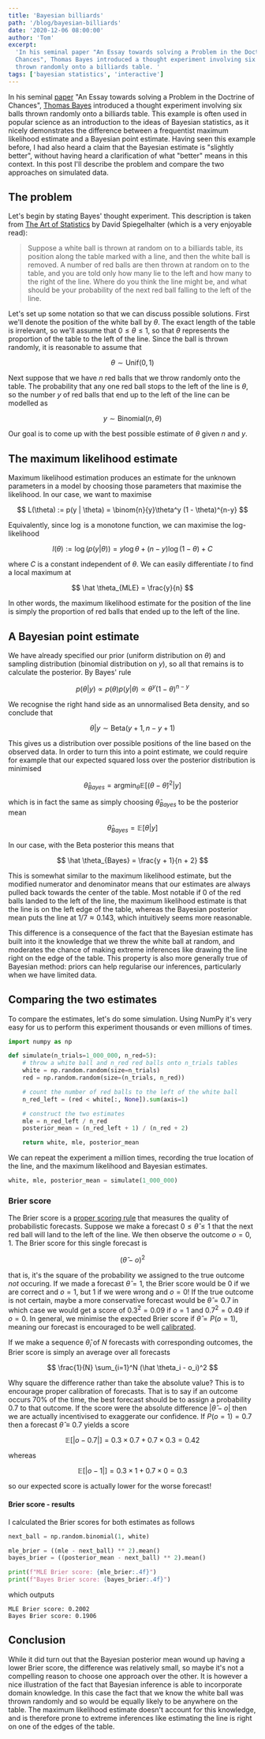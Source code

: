 ```yaml
---
title: 'Bayesian billiards'
path: '/blog/bayesian-billiards'
date: '2020-12-06 08:00:00'
author: 'Tom'
excerpt:
  'In his seminal paper "An Essay towards solving a Problem in the Doctrine of
  Chances", Thomas Bayes introduced a thought experiment involving six balls
  thrown randomly onto a billiards table. '
tags: ['bayesian statistics', 'interactive']
---
```


In his seminal [paper][bayes-paper] "An Essay towards solving a Problem in the
Doctrine of Chances", [Thomas Bayes][bayes] introduced a thought experiment
involving six balls thrown randomly onto a billiards table. This example is
often used in popular science as an introduction to the ideas of Bayesian
statistics, as it nicely demonstrates the difference between a frequentist
maximum likelihood estimate and a Bayesian point estimate. Having seen this
example before, I had also heard a claim that the Bayesian estimate is "slightly
better", without having heard a clarification of what "better" means in this
context. In this post I'll describe the problem and compare the two approaches
on simulated data.

## The problem

Let's begin by stating Bayes' thought experiment. This description is taken from
[The Art of Statistics][spiegel] by David Spiegelhalter (which is a very
enjoyable read):

> Suppose a white ball is thrown at random on to a billiards table, its position
> along the table marked with a line, and then the white ball is removed. A
> number of red balls are then thrown at random on to the table, and you are
> told only how many lie to the left and how many to the right of the line.
> Where do you think the line might be, and what should be your probability of
> the next red ball falling to the left of the line.

<BilliardsContainer />

Let's set up some notation so that we can discuss possible solutions. First
we'll denote the position of the white ball by $\theta$. The exact length of the
table is irrelevant, so we'll assume that $0 \leq \theta \leq 1$, so that
$\theta$ represents the proportion of the table to the left of the line. Since
the ball is thrown randomly, it is reasonable to assume that

$$
    \theta \sim \mathrm{Unif}(0, 1)
$$

Next suppose that we have $n$ red balls that we throw randomly onto the table.
The probability that any one red ball stops to the left of the line is $\theta$,
so the number $y$ of red balls that end up to the left of the line can be
modelled as

$$
    y \sim \mathrm{Binomial}(n, \theta)
$$

Our goal is to come up with the best possible estimate of $\theta$ given $n$ and
$y$.

## The maximum likelihood estimate

Maximum likelihood estimation produces an estimate for the unknown parameters in
a model by choosing those parameters that maximise the likelihood. In our case,
we want to maximise

$$
    L(\theta) := p(y | \theta) = \binom{n}{y}\theta^y (1 - \theta)^{n-y}
$$

Equivalently, since $\log$ is a monotone function, we can maximise the
log-likelihood

$$
    l(\theta) := \log(p(y | \theta)) = y\log\theta + (n-y)\log(1 - \theta) + C
$$

where $C$ is a constant independent of $\theta$. We can easily differentiate $l$
to find a local maximum at

$$
    \hat \theta_{MLE} = \frac{y}{n}
$$

In other words, the maximum likelihood estimate for the position of the line is
simply the proportion of red balls that ended up to the left of the line.

## A Bayesian point estimate

We have already specified our prior (uniform distribution on $\theta$) and
sampling distribution (binomial distribution on $y$), so all that remains is to
calculate the posterior. By Bayes' rule

$$
    p(\theta | y) \propto p(\theta)p(y | \theta) \propto \theta^y (1 - \theta)^{n-y}
$$

We recognise the right hand side as an unnormalised Beta density, and so
conclude that

$$
    \theta | y \sim \mathrm{Beta}(y + 1, n - y + 1)
$$

This gives us a distribution over possible positions of the line based on the
observed data. In order to turn this into a point estimate, we could require for
example that our expected squared loss over the posterior distribution is
minimised

$$
    \hat \theta_{Bayes} = \mathrm{argmin}_{\tilde \theta} \mathbb{E}[(\theta - \tilde \theta)^2 | y]
$$

which is in fact the same as simply choosing $\hat \theta_{Bayes}$ to be the
posterior mean

$$
    \hat \theta_{Bayes} = \mathbb{E}[\theta | y]
$$

In our case, with the Beta posterior this means that

$$
    \hat \theta_{Bayes} = \frac{y + 1}{n + 2}
$$

This is somewhat similar to the maximum likelihood estimate, but the modified
numerator and denominator means that our estimates are always pulled back
towards the center of the table. Most notable if $0$ of the red balls landed to
the left of the line, the maximum likelihood estimate is that the line is on the
left edge of the table, whereas the Bayesian posterior mean puts the line at
$1 / 7 \approx 0.143$, which intuitively seems more reasonable.

This difference is a consequence of the fact that the Bayesian estimate has
built into it the knowledge that we threw the white ball at random, and
moderates the chance of making extreme inferences like drawing the line right on
the edge of the table. This property is also more generally true of Bayesian
method: priors can help regularise our inferences, particularly when we have
limited data.

## Comparing the two estimates

To compare the estimates, let's do some simulation. Using NumPy it's very easy
for us to perform this experiment thousands or even millions of times.

```python
import numpy as np

def simulate(n_trials=1_000_000, n_red=5):
    # throw a white ball and n_red red balls onto n_trials tables
    white = np.random.random(size=n_trials)
    red = np.random.random(size=(n_trials, n_red))

    # count the number of red balls to the left of the white ball
    n_red_left = (red < white[:, None]).sum(axis=1)

    # construct the two estimates
    mle = n_red_left / n_red
    posterior_mean = (n_red_left + 1) / (n_red + 2)

    return white, mle, posterior_mean
```

We can repeat the experiment a million times, recording the true location of the
line, and the maximum likelihood and Bayesian estimates.

```python
white, mle, posterior_mean = simulate(1_000_000)
```

### Brier score

The Brier score is a [proper scoring rule][proper-score] that measures the
quality of probabilistic forecasts. Suppose we make a forecast
$0 \leq \hat \theta \leq 1$ that the next red ball will land to the left of the
line. We then observe the outcome $o = 0, 1$. The Brier score for this single
forecast is

$$
    (\hat \theta - o)^2
$$

that is, it's the square of the probability we assigned to the true outcome
_not_ occuring. If we made a forecast $\hat \theta = 1$, the Brier score would
be $0$ if we are correct and $o = 1$, but $1$ if we were wrong and $o = 0$! If
the true outcome is not certain, maybe a more conservative forecast would be
$\hat \theta = 0.7$ in which case we would get a score of $0.3 ^ 2 = 0.09$ if
$o = 1$ and $0.7^2 = 0.49$ if $o = 0$. In general, we minimise the expected
Brier score if $\hat \theta = P(o = 1)$, meaning our forecast is encouraged to
be well [calibrated][calibration].

If we make a sequence $\hat \theta_i$ of $N$ forecasts with corresponding
outcomes, the Brier score is simply an average over all forecasts

$$
    \frac{1}{N} \sum_{i=1}^N (\hat \theta_i - o_i)^2
$$

Why square the difference rather than take the absolute value? This is to
encourage proper calibration of forecasts. That is to say if an outcome occurs
70% of the time, the best forecast should be to assign a probability $0.7$ to
that outcome. If the score were the absolute difference $|\hat \theta - o|$ then
we are actually incentivised to exaggerate our confidence. If $P(o=1) = 0.7$
then a forecast $\hat \theta \equiv 0.7$ yields a score

$$
    \mathbb{E}[|o - 0.7|] = 0.3 \times 0.7 + 0.7 \times 0.3 = 0.42
$$

whereas

$$
    \mathbb{E}[|o - 1|] = 0.3 \times 1 + 0.7 \times 0 = 0.3
$$

so our expected score is actually lower for the worse forecast!

#### Brier score - results

I calculated the Brier scores for both estimates as follows

```python
next_ball = np.random.binomial(1, white)

mle_brier = ((mle - next_ball) ** 2).mean()
bayes_brier = ((posterior_mean - next_ball) ** 2).mean()

print(f"MLE Brier score: {mle_brier:.4f}")
print(f"Bayes Brier score: {bayes_brier:.4f}")
```

which outputs

```plaintext
MLE Brier score: 0.2002
Bayes Brier score: 0.1906
```

## Conclusion

While it did turn out that the Bayesian posterior mean wound up having a lower
Brier score, the difference was relatively small, so maybe it's not a compelling
reason to choose one approach over the other. It is however a nice illustration
of the fact that Bayesian inference is able to incorporate domain knowledge. In
this case the fact that we know the white ball was thrown randomly and so would
be equally likely to be anywhere on the table. The maximum likelihood estimate
doesn't account for this knowledge, and is therefore prone to extreme inferences
like estimating the line is right on one of the edges of the table.

[bayes]: https://en.wikipedia.org/wiki/Thomas_Bayes
[bayes-paper]: https://royalsocietypublishing.org/doi/pdf/10.1098/rstl.1763.0053
[calibration]:
  https://en.wikipedia.org/wiki/Calibration_(statistics)#In_prediction_and_forecasting
[spiegel]: http://www.statslab.cam.ac.uk/~david/
[proper-score]: https://en.wikipedia.org/wiki/Scoring_rule#ProperScoringRules
